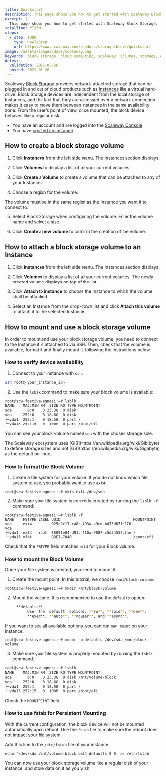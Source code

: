 ```yaml
---
title: Quickstart
description: This page shows you how to get started with Scaleway Block Storage.
excerpt: |
  This page shows you how to get started with Scaleway Block Storage.
totalTime: PT15M
steps:
  - step: TODO
    type: HowToStep
    url: https://www.scaleway.com/en/docs/storage/block/quickstart
image: /assets/images/docs/scaleway.png
keywords: block storage, cloud computing, scaleway, volumes, storage, quickstart
dates:
  validation: 2021-05-26
  posted: 2021-05-26
---
```


Scaleway [Block Storage](/storage/block/concepts/#block-device) provides network-attached storage that can be plugged in and out of cloud products such as [Instances](/compute/instances/concepts/#instance) like a virtual hard-drive. Block Storage devices are independent from the local storage of Instances, and the fact that they are accessed over a network connection makes it easy to move them between Instances in the same availability zone. From the user’s point of view, once mounted, the block device behaves like a regular disk. 

<Message type="requirement">

  - You have an account and are logged into the [Scaleway Console](https://console.scaleway.com/) 
  - You have [created an Instance](/compute/instances/how-to/create-an-instance/) 

</Message>

## How to create a block storage volume

1. Click **Instances** from the left side menu. The Instances section displays.

2. Click **Volumes** to display a list of all your current volumes. 

3. Click **Create a Volume** to create a volume that can be attached to any of your Instances.

4. Choose a region for the volume.
  <Message type="important">
  The volume must be in the same region as the Instance you want it to connect to.
  </Message>

5. Select Block Storage when configuring the volume. Enter the volume name and select a size.

6. Click **Create a new volume** to confirm the creation of the volume.

## How to attach a block storage volume to an Instance

1. Click **Instances** from the left side menu. The Instances section displays.  

2. Click **Volumes** to display a list of all your current volumes. The newly created volume displays on top of the list:

3. Click **Attach to instance** to choose the Instance to which the volume shall be attached.

4. Select an Instance from the drop-down list and click **Attach this volume** to attach it to the selected Instance.


## How to mount and use a block storage volume

In order to mount and use your block storage volume, you need to connect to the Instance it is attached to via SSH. Then, check that the volume is available, format it and finally mount it, following the instructions below.

### How to verify device availability

1. Connect to your instance with `ssh`.
  ```sh no-code
  ssh root@<your_instance_ip>
  ```

2. Use the `lsblk` command to make sure your block volume is available:
  ```sh no-code
  root@scw-festive-agnesi:~# lsblk
  NAME    MAJ:MIN RM  SIZE RO TYPE MOUNTPOINT
  sda       8:0    0 23.3G  0 disk
  vda     252:0    0 18.6G  0 disk
  ├─vda1  252:1    0 18.5G  0 part /
  └─vda15 252:15   0  100M  0 part /boot/efi
  ```

  You can see your block volume named `sda` with the chosen storage size.  
	
  <Message type="note">
  The Scaleway ecosystem uses [GiB](https://en.wikipedia.org/wiki/Gibibyte) to define storage sizes and not [GB](https://en.wikipedia.org/wiki/Gigabyte) as the default on linux.
  </Message>


### How to format the Block Volume

1. Create a file system for your volume. If you do not know which file system to use, you probably want to use `ext4`:
  ```
  root@scw-festive-agnesi:~# mkfs.ext4 /dev/sda
  ```

2. Make sure your file system is correctly created by running the `lsblk -f` command:
  ```
  root@scw-festive-agnesi:~# lsblk -f
  NAME    FSTYPE LABEL UUID                                 MOUNTPOINT
  sda     ext4         925c2c17-ca8c-493a-a9cd-b475d87fd276
  vda
  ├─vda1  ext4   root  8509fe04-d91c-410a-9087-c5d34537d3ae /
  └─vda15 vfat         B3E7-7040                            /boot/efi
  ```
Check that the `FSTYPE` field matches `ext4` for your Block volume.

### How to mount the Block Volume

Once your file system is created, you need to mount it.  

1. Create the mount point. In this tutorial, we choose `/mnt/block-volume`.
  ```
  root@scw-festive-agnesi:~# mkdir /mnt/block-volume
  ```
2. Mount the volume. It is recommended to use the `defaults` option:
  ```sh no-code
       **defaults**
            Use  the  default  options: **rw**, **suid**, **dev**,
            **exec**, **auto**, **nouser**, and **async**.
  ```

  If you want to see all available options, you can run `man mount` on your instance.

  ```
  root@scw-festive-agnesi:~# mount -o defaults /dev/sda /mnt/block-volume
  ```

3. Make sure your file system is properly mounted by running the `lsblk` command.
  ```sh no-code
  root@scw-festive-agnesi:~# lsblk
  NAME    MAJ:MIN RM  SIZE RO TYPE MOUNTPOINT
  sda       8:0    0 23.3G  0 disk /mnt/volume-block
  vda     252:0    0 18.6G  0 disk
  ├─vda1  252:1    0 18.5G  0 part /
  └─vda15 252:15   0  100M  0 part /boot/efi
  ```

Check the `MOUNTPOINT` field.

### How to use fstab for Persistent Mounting

With the current configuration, the block device will not be mounted automatically upon reboot. Use the `fstab` file to make sure the reboot does not impact your file system.  

Add this line to the `/etc/fstab` file of your instance:

  ```
  echo '/dev/sda /mnt/volume-block ext4 defaults 0 0' >> /etc/fstab
  ```

You can now use your block storage volume like a regular disk of your instance, and store data on it as you wish.

